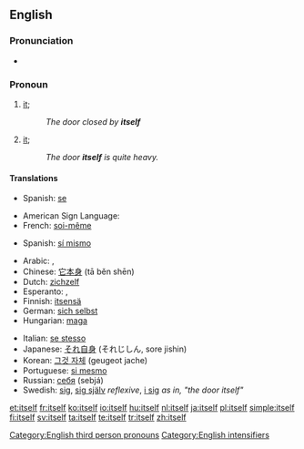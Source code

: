 ==English==

===Pronunciation===
{{English reflexive pronouns}}
*{{audio|en-us-itself.ogg|Audio (US)}}
*:{{rhymes|ɛlf}}

===Pronoun===
{{en-pron|desc=the third person singular, neuter, personal pronoun|the reflexive form of|it|masculine|himself|feminine|herself|plural|themselves}}

# {{reflexive}} [[it]]; {{non-gloss definition|A thing as the object of a verb or preposition that also appears as the subject}}
#:''The door closed by '''itself'''''
# {{context|emphatic}} [[it]]; {{non-gloss definition|used to intensify the subject, especially to emphasize that it is the only participant in the predicate}}
#:''The door '''itself''' is quite heavy.''

====Translations====
{{trans-top|(reflexive) it}}
{{trans-mid}}
* Spanish: [[se]]
{{trans-bottom}}
{{trans-top|(emphatic) it}}
* American Sign Language: {{t|ase|A@Chesthigh SmallFrontandback}}
*French: [[soi-même]]
{{trans-mid}}
*Spanish: [[sí mismo]]
{{trans-bottom}}
{{ttbc-top}}
*Arabic: {{Arab|[[نفسه]]}} {{IPAchar|(nafsáhu)}} {{m}}, {{Arab|[[نفسها]]}} {{IPAchar|(nafsúha)}} {{f}}
*Chinese: [[它本身]] (tā běn shēn)
*Dutch: [[zichzelf]]
* Esperanto: {{t|eo|si}}, {{t|eo|mem}}
*Finnish: [[itsensä]]
*German: [[sich selbst]]
*Hungarian: [[maga]]
{{trans-mid}}
*Italian: [[se stesso]]
*Japanese: [[それ自身]] (それじしん, sore jishin)
*Korean: [[그것 자체]] (geugeot jache)
*Portuguese: [[si mesmo]]
*Russian: [[себя]] (sebjá)
*Swedish: [[sig]], [[sig själv]] ''reflexive'', [[i sig]] ''as in, "the door itself"''
{{trans-bottom}}

[[Category:English third person pronouns]]
[[Category:English intensifiers]]

[[et:itself]]
[[fr:itself]]
[[ko:itself]]
[[io:itself]]
[[hu:itself]]
[[nl:itself]]
[[ja:itself]]
[[pl:itself]]
[[simple:itself]]
[[fi:itself]]
[[sv:itself]]
[[ta:itself]]
[[te:itself]]
[[tr:itself]]
[[zh:itself]]